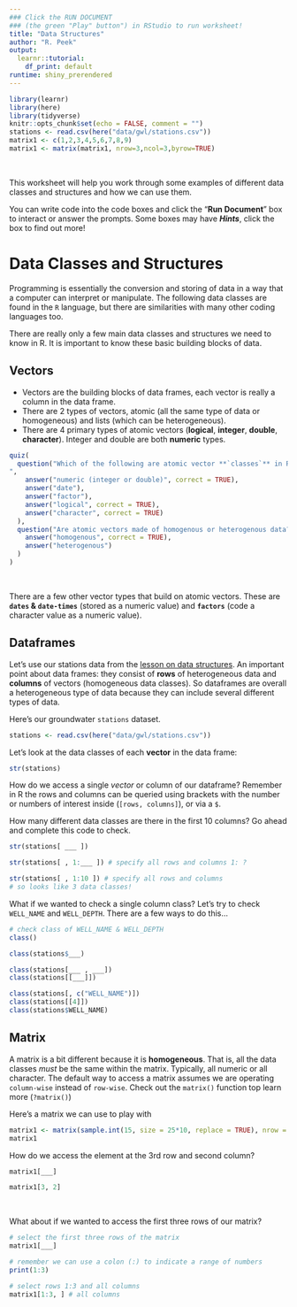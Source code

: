 ```yaml
---
### Click the RUN DOCUMENT 
### (the green "Play" button") in RStudio to run worksheet!
title: "Data Structures"
author: "R. Peek"
output: 
  learnr::tutorial:
    df_print: default
runtime: shiny_prerendered
---
```


```r
library(learnr)
library(here)
library(tidyverse)
knitr::opts_chunk$set(echo = FALSE, comment = "")
stations <- read.csv(here("data/gwl/stations.csv"))
matrix1 <- c(1,2,3,4,5,6,7,8,9)
matrix1 <- matrix(matrix1, nrow=3,ncol=3,byrow=TRUE)
```

<br>

This worksheet will help you work through some examples of different data classes and structures and how we can use them. 

You can write code into the code boxes and click the "**Run Document**" box to interact or answer the prompts. Some boxes may have __*Hints*__, click the box to find out more!

# Data Classes and Structures

Programming is essentially the conversion and storing of data in a way that a computer can interpret or manipulate. The following data classes are found in the `R` language, but there are similarities with many other coding languages too.

There are really only a few main data classes and structures we need to know in R. It is important to know these basic building blocks of data. 

## Vectors

 - Vectors are the building blocks of data frames, each vector is really a column in the data frame.
 - There are 2 types of vectors, atomic (all the same type of data or homogeneous) and lists (which can be heterogeneous).
 - There are 4 primary types of atomic vectors (**logical**, **integer**, **double**, **character**). Integer and double are both **numeric** types.


```r
quiz(
  question("Which of the following are atomic vector **`classes`** in R?
",
    answer("numeric (integer or double)", correct = TRUE),
    answer("date"),
    answer("factor"),
    answer("logical", correct = TRUE),
    answer("character", correct = TRUE)
  ),
  question("Are atomic vectors made of homogenous or heterogenous data?",
    answer("homogenous", correct = TRUE),
    answer("heterogenous")
  )
)
```

<br>

There are a few other vector types that build on atomic vectors. These are **`dates` & `date-times`** (stored as a numeric value) and **`factors`** (code a character value as a numeric value).

## Dataframes

Let's use our stations data from the [lesson on data structures](https://www.r4wrds.com/intro/m_data_structures.html). An important point about data frames: they consist of **rows** of heterogeneous data and **columns** of vectors (homogeneous data classes). So dataframes are overall a heterogeneous type of data because they can include several different types of data.

Here's our groundwater `stations` dataset.

```r

stations <- read.csv(here("data/gwl/stations.csv"))

```

Let's look at the data classes of each **vector** in the data frame:

```r
str(stations)
```

How do we access a single *vector* or column of our dataframe? Remember in R the rows and columns can be queried using brackets with the number or numbers of interest inside (`[rows, columns]`), or via a `$`.

How many different data classes are there in the first 10 columns? Go ahead and complete this code to check.

```r

str(stations[ ___ ])

```


```r

str(stations[ , 1:___ ]) # specify all rows and columns 1: ? 

```

```r

str(stations[ , 1:10 ]) # specify all rows and columns
# so looks like 3 data classes!
```

What if we wanted to check a single column class? Let's try to check `WELL_NAME` and `WELL_DEPTH`. There are a few ways to do this...

```r

# check class of WELL_NAME & WELL_DEPTH
class()

```


```r

class(stations$___)

```

```r

class(stations[___ , ___])
class(stations[[___]])

```

```r

class(stations[, c("WELL_NAME")])
class(stations[[4]])
class(stations$WELL_NAME)

```


## Matrix

A matrix is a bit different because it is **homogeneous**. That is, all the data classes *must* be the same within the matrix. Typically, all numeric or all character. The default way to access a matrix assumes we are operating `column-wise` instead of `row-wise`. Check out the `matrix()` function top learn more (`?matrix()`)

Here's a matrix we can use to play with

```r
matrix1 <- matrix(sample.int(15, size = 25*10, replace = TRUE), nrow = 25, ncol=10)
matrix1

```

How do we access the element at the 3rd row and second column?

```r

matrix1[___]

```


```r

matrix1[3, 2]

```

<br>

What about if we wanted to access the first three rows of our matrix?

```r

# select the first three rows of the matrix
matrix1[___]

```


```r

# remember we can use a colon (:) to indicate a range of numbers
print(1:3)

```


```r

# select rows 1:3 and all columns
matrix1[1:3, ] # all columns

```
